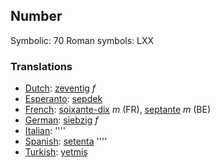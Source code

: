 ==Number==

Symbolic: 70
Roman symbols: LXX

===Translations===

*[[Dutch]]: [[zeventig]] ''f''
*[[Esperanto]]: [[sepdek]]
*[[French]]: [[soixante-dix]] ''m'' (FR), [[septante]] ''m'' (BE)
*[[German]]: [[siebzig]] ''f''
*[[Italian]]: [[]] ''''
*[[Spanish]]: [[setenta]] ''''
*[[Turkish]]: [[yetmiş]]